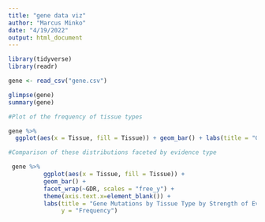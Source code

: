 ```yaml
---
title: "gene data viz"
author: "Marcus Minko"
date: "4/19/2022"
output: html_document
---
```


```r
library(tidyverse)
library(readr)

gene <- read_csv("gene.csv")

glimpse(gene)
summary(gene)

#Plot of the frequency of tissue types

gene %>% 
  ggplot(aes(x = Tissue, fill = Tissue)) + geom_bar() + labs(title = "Gene Mutations by Tissue Type", x = "Tissue", y = "Frequency")

#Comparison of these distributions faceted by evidence type

 gene %>% 
          ggplot(aes(x = Tissue, fill = Tissue)) + 
          geom_bar() + 
          facet_wrap(~GDR, scales = "free_y") +
          theme(axis.text.x=element_blank()) +
          labs(title = "Gene Mutations by Tissue Type by Strength of Evidence", 
               y = "Frequency")

```

